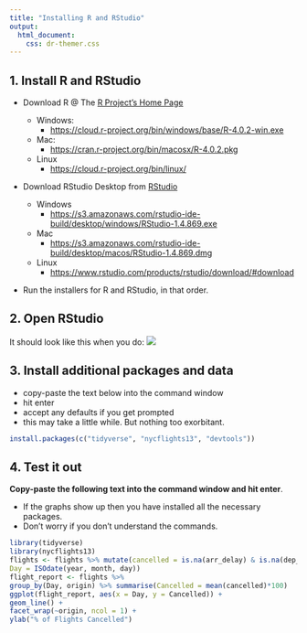 ```yaml
---
title: "Installing R and RStudio"
output: 
  html_document:
    css: dr-themer.css
---
```




## 1. Install R and RStudio

  * Download R @ The [R Project’s Home Page](https://cloud.r-project.org/)
    
    * Windows: 
      * [https://cloud.r-project.org/bin/windows/base/R-4.0.2-win.exe](https://cloud.r-project.org/bin/windows/base/R-4.0.2-win.exe)
    
    * Mac: 
      * [https://cran.r-project.org/bin/macosx/R-4.0.2.pkg](https://cran.r-project.org/bin/macosx/R-4.0.2.pkg)
    * Linux
      * [https://cloud.r-project.org/bin/linux/](https://cloud.r-project.org/bin/linux/)
    
  * Download RStudio Desktop from [RStudio](https://www.rstudio.com/products/rstudio/download/#download)
    * Windows
      * [https://s3.amazonaws.com/rstudio-ide-build/desktop/windows/RStudio-1.4.869.exe](https://s3.amazonaws.com/rstudio-ide-build/desktop/windows/RStudio-1.4.869.exe)
    * Mac
      * [https://s3.amazonaws.com/rstudio-ide-build/desktop/macos/RStudio-1.4.869.dmg](https://s3.amazonaws.com/rstudio-ide-build/desktop/macos/RStudio-1.4.869.dmg)
    * Linux
      * [https://www.rstudio.com/products/rstudio/download/#download](https://www.rstudio.com/products/rstudio/download/#download)
  
  * Run the installers for R and RStudio, in that order.
  
## 2. Open RStudio

It should look like this when you do:
![](RStudioScreen.png)

## 3. Install additional packages and data
  
  * copy-paste the text below into the command window 
  * hit enter
  * accept any defaults if you get prompted
  * this may take a little while. But nothing too exorbitant.
  
```r
install.packages(c("tidyverse", "nycflights13", "devtools"))
```

## 4. Test it out

**Copy-paste the following text into the command window and hit enter**. 

  * If the graphs show up then you have installed all the necessary packages.
  * Don't worry if you don't understand the commands. 


  
```r
library(tidyverse)
library(nycflights13)
flights <- flights %>% mutate(cancelled = is.na(arr_delay) & is.na(dep_delay),
Day = ISOdate(year, month, day))
flight_report <- flights %>%
group_by(Day, origin) %>% summarise(Cancelled = mean(cancelled)*100)
ggplot(flight_report, aes(x = Day, y = Cancelled)) +
geom_line() +
facet_wrap(~origin, ncol = 1) +
ylab("% of Flights Cancelled")
```


 

